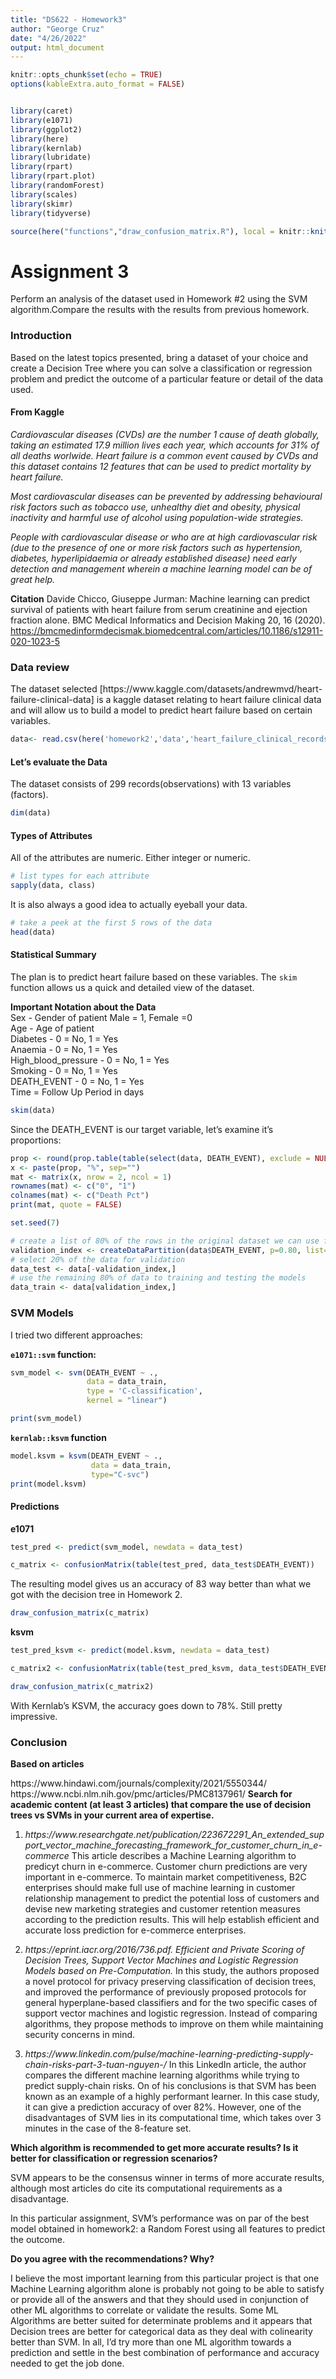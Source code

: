 ```yaml
---
title: "DS622 - Homework3"
author: "George Cruz"
date: "4/26/2022"
output: html_document
---
```


```r
knitr::opts_chunk$set(echo = TRUE)
options(kableExtra.auto_format = FALSE)


library(caret)
library(e1071)
library(ggplot2)
library(here)
library(kernlab)
library(lubridate)
library(rpart) 
library(rpart.plot)
library(randomForest)
library(scales)
library(skimr)
library(tidyverse)

source(here("functions","draw_confusion_matrix.R"), local = knitr::knit_global())
```

# Assignment 3

Perform an analysis of the dataset used in Homework #2 using the SVM algorithm.Compare the results with the results from previous homework.

### Introduction 
Based on the latest topics presented, bring a dataset of your choice and create a Decision Tree where you can solve a classification or regression problem and predict the outcome of a particular feature or detail of the data used.

#### From Kaggle
*Cardiovascular diseases (CVDs) are the number 1 cause of death globally, taking an estimated 17.9 million lives each year, which accounts for 31% of all deaths worlwide. Heart failure is a common event caused by CVDs and this dataset contains 12 features that can be used to predict mortality by heart failure.*

*Most cardiovascular diseases can be prevented by addressing behavioural risk factors such as tobacco use, unhealthy diet and obesity, physical inactivity and harmful use of alcohol using population-wide strategies.*

*People with cardiovascular disease or who are at high cardiovascular risk (due to the presence of one or more risk factors such as hypertension, diabetes, hyperlipidaemia or already established disease) need early detection and management wherein a machine learning model can be of great help.*

**Citation**
Davide Chicco, Giuseppe Jurman: Machine learning can predict survival of patients with heart failure from serum creatinine and ejection fraction alone. BMC Medical Informatics and Decision Making 20, 16 (2020). [https://bmcmedinformdecismak.biomedcentral.com/articles/10.1186/s12911-020-1023-5](link)

### Data review

The dataset selected [https://www.kaggle.com/datasets/andrewmvd/heart-failure-clinical-data] is a kaggle dataset relating to heart failure clinical data and will allow us to build a model to predict heart failure based on certain variables. 

```r
data<- read.csv(here('homework2','data','heart_failure_clinical_records_dataset.csv'))

```

#### Let's evaluate the Data
The dataset consists of $299$ records(observations) with $13$ variables (factors).
```r
dim(data)
```

#### Types of Attributes
All of the attributes are numeric.  Either integer or numeric.
```r
# list types for each attribute
sapply(data, class)
```
It is also always a good idea to actually eyeball your data.

```r
# take a peek at the first 5 rows of the data
head(data)
```

#### Statistical Summary

The plan is to predict heart failure based on these variables. The `skim` function allows us a quick and detailed view of the dataset.

**Important Notation about the Data**  
Sex - Gender of patient Male = 1, Female =0  
Age - Age of patient  
Diabetes - 0 = No, 1 = Yes  
Anaemia - 0 = No, 1 = Yes  
High_blood_pressure - 0 = No, 1 = Yes  
Smoking - 0 = No, 1 = Yes  
DEATH_EVENT - 0 = No, 1 = Yes  
Time = Follow Up Period in days 

```r
skim(data)
```

Since the DEATH_EVENT is our target variable, let's examine it's proportions: 
```r
prop <- round(prop.table(table(select(data, DEATH_EVENT), exclude = NULL))*100, 1)
x <- paste(prop, "%", sep="")
mat <- matrix(x, nrow = 2, ncol = 1)
rownames(mat) <- c("0", "1")
colnames(mat) <- c("Death Pct")
print(mat, quote = FALSE)
```

```r
set.seed(7)

# create a list of 80% of the rows in the original dataset we can use for training
validation_index <- createDataPartition(data$DEATH_EVENT, p=0.80, list=FALSE)
# select 20% of the data for validation
data_test <- data[-validation_index,]
# use the remaining 80% of data to training and testing the models
data_train <- data[validation_index,]
```

### SVM Models
I tried two different approaches: 

**`e1071::svm` function:**
```r
svm_model <- svm(DEATH_EVENT ~ .,
                 data = data_train,
                 type = 'C-classification',
                 kernel = "linear")

print(svm_model)
```

**`kernlab::ksvm` function**
```r
model.ksvm = ksvm(DEATH_EVENT ~ .,
                  data = data_train,
                  type="C-svc")
print(model.ksvm)
```


#### Predictions

**e1071**
```r
test_pred <- predict(svm_model, newdata = data_test)

c_matrix <- confusionMatrix(table(test_pred, data_test$DEATH_EVENT))
```

The resulting model gives us an accuracy of $83%$ way better than what we got with the decision tree in Homework 2.


```r

draw_confusion_matrix(c_matrix)
```

**ksvm**
```r
test_pred_ksvm <- predict(model.ksvm, newdata = data_test)

c_matrix2 <- confusionMatrix(table(test_pred_ksvm, data_test$DEATH_EVENT))

draw_confusion_matrix(c_matrix2)
```

With Kernlab's KSVM, the accuracy goes down to 78%.  Still pretty impressive. 

### Conclusion

**Based on articles**

https://www.hindawi.com/journals/complexity/2021/5550344/
https://www.ncbi.nlm.nih.gov/pmc/articles/PMC8137961/
**Search for academic content (at least 3 articles) that compare the use of decision trees vs SVMs in your current area of expertise.**

1. *https://www.researchgate.net/publication/223672291_An_extended_support_vector_machine_forecasting_framework_for_customer_churn_in_e-commerce*
This article describes a Machine Learning algorithm to predicyt churn in e-commerce. Customer churn predictions are very important in e-commerce. To maintain market
competitiveness, B2C enterprises should make full use of machine learning in customer
relationship management to predict the potential loss of customers and devise new marketing strategies and customer retention measures according to the prediction results. This
will help establish efficient and accurate loss prediction for e-commerce enterprises.

2. *https://eprint.iacr.org/2016/736.pdf. Efficient and Private Scoring of Decision Trees, Support Vector Machines and Logistic Regression Models based on Pre-Computation.*
In this study, the authors proposed a novel protocol for privacy preserving classification of decision trees, and improved the performance of previously proposed protocols for general hyperplane-based classifiers and for the two specific cases of support vector machines and logistic regression. Instead of comparing algorithms, they propose methods to improve on them while maintaining security concerns in mind. 

3. *https://www.linkedin.com/pulse/machine-learning-predicting-supply-chain-risks-part-3-tuan-nguyen-/*
In this LinkedIn article, the author compares the different machine learning algorithms while trying to predict supply-chain risks.  On of his conclusions is that SVM has been known as an example of a highly performant learner. In this case study, it can give a prediction accuracy of over 82%. However, one of the disadvantages of SVM lies in its computational time, which takes over 3 minutes in the case of the 8-feature set.


**Which algorithm is recommended to get more accurate results? Is it better for classification or regression scenarios?**

SVM appears to be the consensus winner in terms of more accurate results, although most articles do cite its computational requirements as a disadvantage. 

In this particular assignment, SVM's performance was on par of the best model obtained in homework2: a Random Forest using all features to predict the outcome.  

**Do you agree with the recommendations? Why?**

I believe the most important learning from this particular project is that one Machine Learning algorithm alone is probably not going to be able to satisfy or provide all of the answers and that they should used in conjunction of other ML algorithms to correlate or validate the results. Some ML Algorithms are better suited for determinate problems and it appears that Decision trees are better for categorical data as they deal with colinearity better than SVM.  In all, I'd try more than one ML algorithm towards a prediction and settle in the best combination of performance and accuracy needed to get the job done. 




 

